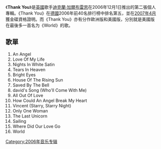 《'''Thank You'''》是[[英國|英國]]歌手[[迪克蘭·加爾布雷思|迪克蘭·加爾布雷思]]在2006年12月1日推出的第二張個人專輯。《Thank You》在[[德國|德國]]2006年前40名排行榜中排名第五，並在[[2007年4月|2007年4月]]獲金碟資格證明。而《Thank You》亦有分作歐洲版和美國版，分別就是美國版在最後多一首名为《World》的歌。

== 歌單 ==
# An Angel 
# Love Of My Life 
# Nights In White Satin 
# Tears In Heaven 
# Bright Eyes 
# House Of The Rising Sun 
# Saved By The Bell 
# david's Song (Who'll Come With Me) 
# All Out Of Love 
# How Could An Angel Break My Heart 
# Vincent (Starry, Starry Night) 
# Only One Woman 
# The Last Unicorn 
# Sailing 
# Where Did Our Love Go
# World
[[Category:2006年音乐专辑|Category:2006年音乐专辑]]